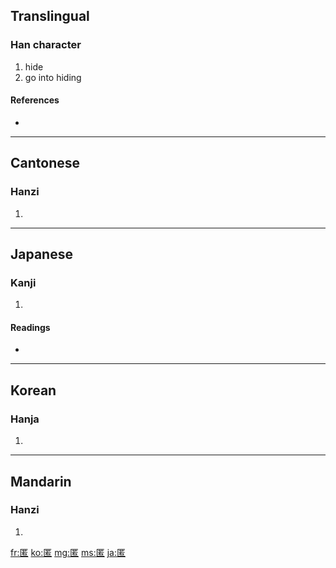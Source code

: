 {{also|匿}}
==Translingual==

===Han character===
{{Han char|rn=23|rad=匸|as=09|sn=11|four=7171<sub>6</sub>|canj=尸廿大口 (STKR)}}

# hide
# go into hiding

====References====
* {{Han ref|kx=0155.120|dkj=02690|dj=0347.250|hdz=10086.120|uh=533F|ud=21311|bh=B0CE|bd=45262}}

----

==Cantonese==

===Hanzi===
{{yue-hanzi|jyut=|y=nik1}}

# {{defn|Cantonese}}

----

==Japanese==

===Kanji===
{{ja-kanji|grade=c|rs=匸09}}

# {{defn|Japanese}}

====Readings====
* {{ja-readings|on=[[とく]] (toku)|kun=[[かくれる]] (kakureru), [[かくす]] (kakusu)}}

----

==Korean==

===Hanja===
{{ko-hanja|hangeul=닉|rv=nik|mr=nik}}

# {{defn|Korean}}

----

==Mandarin==

===Hanzi===
{{cmn-hanzi|pin=[[nì]] ([[ni4]])|wg=ni<sup>4</sup>}}

# {{defn|Mandarin}}

[[fr:匿]]
[[ko:匿]]
[[mg:匿]]
[[ms:匿]]
[[ja:匿]]